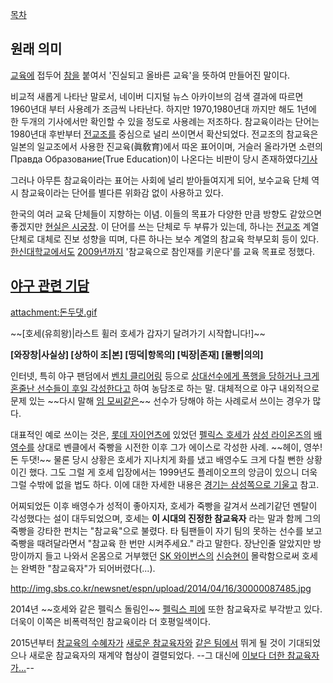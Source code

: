 [[목차]]
== 원래 의미 ==
[[교육]]에 접두어 [[참]]을 붙여서 '진실되고 올바른 교육'을 뜻하여 만들어진 말이다.

비교적 새롭게 나타난 말로서, 네이버 디지털 뉴스 아카이브의 검색 결과에 따르면 1960년대 부터 사용례가 조금씩 나타난다. 하지만 1970,1980년대 까지만 해도 1년에 한 두개의 기사에서만 확인할 수 있을 정도로 사용례는 저조하다. 참교육이라는 단어는 1980년대 후반부터 [[전교조]]를 중심으로 널리 쓰이면서 확산되었다. 전교조의 참교육은 일본의 일교조에서 사용한 진교육(眞敎育)에서 따온 표어이며, 거슬러 올라가면 소련의 Правда Образование(True Education)이 나온다는 비판이 당시 존재하였다[http://newslibrary.naver.com/viewer/index.nhn?articleId=1989081000209211001&editNo=2&printCount=1&publishDate=1989-08-10&officeId=00020&pageNo=11&printNo=20880&publishType=00020 기사]

그러나 아무튼 참교육이라는 표어는 사회에 널리 받아들여지게 되어, 보수교육 단체 역시 참교육이라는 단어를 별다른 위화감 없이 사용하고 있다.

한국의 여러 교육 단체들이 지향하는 이념. 이들의 목표가 다양한 만큼 방향도 같았으면 좋겠지만 [[현실은 시궁창]]. 이 단어를 쓰는 단체로 두 부류가 있는데, 하나는 [[전교조]] 계열 단체로 대체로 진보 성향을 띠며, 다른 하나는 보수 계열의 참교육 학부모회 등이 있다. [[한신대학교]]에서도 [[2009년]]까지 '참교육으로 참인재를 키운다'를 교육 목표로 정했다.
== [[야구 관련 기담]] ==

attachment:돈두댓.gif

~~[호세(유희왕)|라스트 휠러 호세가 갑자기 달려가기 시작합니다!]~~

'''[와장창|사실상] [상하이 조|본] [띵덕|항목의] [빅장|존재] [몰빵|의의]'''

인터넷, 특히 야구 팬덤에서 [[벤치 클리어링]] 등으로 [[수정펀치|상대선수에게 폭행을 당하거나 크게 혼줄난 선수들이 후일 각성한다]]고 하여 농담조로 하는 말. 대체적으로 야구 내외적으로 문제 있는 ~~다시 말해 [[임태훈|임 모씨]]같은~~ 선수가 당해야 하는 사례로서 쓰이는 경우가 많다.

대표적인 예로 쓰이는 것은, [[롯데 자이언츠]]에 있었던 [[펠릭스 호세]]가 [[삼성 라이온즈]]의 [[배영수]]를 상대로 벤클에서 죽빵을 시전한 이후 그가 에이스로 각성한 사례. ~~헤이, 영쑤! 돈 두댓!~~ 물론 당시 상황은 호세가 지나치게 화를 냈고 배영수도 크게 다칠 뻔한 상황이긴 했다. 그도 그럴 게 호세 입장에서는 1999년도 플레이오프의 앙금이 있으니 더욱 그럴 수밖에 없을 법도 하다. 이에 대한 자세한 내용은 [[경기는 삼성쪽으로 기울고]] 참고.

어찌되었든 이후 배영수가 성적이 좋아지자, 호세가 죽빵을 갈겨서 쓰레기같던 멘탈이 각성했다는 설이 대두되었으며, 호세는 '''이 시대의 진정한 참교육자''' 라는 말과 함께 그의 죽빵을 강타한 펀치는 "참교육"으로 불렸다. 타 팀팬들이 자기 팀의 못하는 선수를 보고 죽빵을 때려달라면서 "참교육 한 번만 시켜주세요." 라고 말한다. 장난인줄 알았지만 방망이까지 들고 나와서 온몸으로 거부했던 [[SK 와이번스]]의 [[신승현]]이 몰락함으로써 호세는 완벽한 "참교육자"가 되어버렸다(...).

http://img.sbs.co.kr/newsnet/espn/upload/2014/04/16/30000087485.jpg

2014년 ~~호세와 같은 펠릭스 돌림인~~ [[펠릭스 피에]] 또한 참교육자로 부각받고 있다. 더욱이 이쪽은 비폭력적인 참교육이라 더 호평일색이다.

2015년부터 [[배영수|참교육의 수혜자]]가 [[펠릭스 피에|새로운 참교육자]]와 [[한화 이글스|같은 팀]]에서 뛰게 될 것이 기대되었으나 새로운 참교육자의 재계약 협상이 결렬되었다. --그 대신에 [[나이저 모건|이보다 더한 참교육자가...]]--


